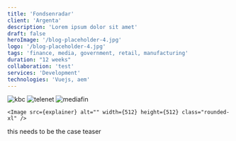 ```yaml
---
title: 'Fondsenradar'
client: 'Argenta'
description: 'Lorem ipsum dolor sit amet'
draft: false
heroImage: '/blog-placeholder-4.jpg'
logo: '/blog-placeholder-4.jpg'
tags: 'finance, media, government, retail, manufacturing'
duration: "12 weeks"
collaboration: 'test'
services: 'Development'
technologies: 'Vuejs, aem'
---
```


<HeroHeader 
    headline={frontmatter.title}
    client={frontmatter.client}
    text={frontmatter.description}
    backgroundImage={frontmatter.heroImage} >
</HeroHeader>

<ProjectMetadata
    duration={frontmatter.duration}
    collaboration={frontmatter.collaboration}
    services={frontmatter.services}
    technologies={frontmatter.technologies}>
    <Image src={kbc} alt="kbc" class="h-10 w-auto"/>
    <Image src={telenet} alt="telenet" class="h-10 w-auto"/>
    <Image src={mediafin} alt="mediafin" class="h-10 w-auto"/>
    <Image src={kbc} alt="" class="h-10 w-auto"/>
    <Image src={telenet} alt="" class="h-10 w-auto"/>
    <Image src={mediafin} alt="" class="h-10 w-auto"/>
</ProjectMetadata>
<TeaserWithImage 
	headline="Why work with us?"
	description="Fusce dapibus, tellus ac cursus commodo, tortor mauris condimentum nibh, ut fermentum massa justo sit amet risus. Lorem ipsum dolor sit amet, consectetur adipiscing elit. Maecenas sed diam eget risus varius blandit sit amet non magna. Etiam porta sem malesuada magna mollis euismod.
		Fusce dapibus, tellus ac cursus commodo, tortor mauris condimentum nibh, ut fermentum massa justo sit amet risus. Lorem ipsum dolor sit amet.">
	<Image src={explainer} alt="" width={512} height={512} class="rounded-xl" />
</TeaserWithImage>

<TeaserWithImage 
    fullWidth
	headline="Why work with us?"
	description="Fusce dapibus, tellus ac cursus commodo, tortor mauris condimentum nibh, ut fermentum massa justo sit amet risus. Lorem ipsum dolor sit amet, consectetur adipiscing elit. Maecenas sed diam eget risus varius blandit sit amet non magna. Etiam porta sem malesuada magna mollis euismod.
		Fusce dapibus, tellus ac cursus commodo, tortor mauris condimentum nibh, ut fermentum massa justo sit amet risus. Lorem ipsum dolor sit amet.">
    
	<Image src={explainer} alt="" width={512} height={512} class="rounded-xl" />
</TeaserWithImage>

<TilesContainer 
    headline="Approach and techniques"
    description="Fusce dapibus, <b>tellus ac cursus commodo, tortor mauris</b> condimentum nibh, ut fermentum massa justo sit amet risus. Etiam porta sem malesuada magna mollis euismod. Aenean eu leo quam. Pellentesque ornare sem lacinia quam venenatis vestibulum. Maecenas faucibus mollis interdum.">
    <SmallTile 
		headline="Cum Solis"
		description="natoque penatibus et magnis dis parturient montes, nascetur ridiculus mus." >
    </SmallTile>
    <SmallTile 
		headline="Nulla Vitae"
		description="natoque penatibus et magnis dis parturient montes, nascetur ridiculus mus." >
    </SmallTile>
    <SmallTile 
		headline="Aenean eu leo quam"
		description="natoque penatibus et magnis dis parturient montes, nascetur ridiculus mus." >
    </SmallTile>
</TilesContainer>

<Quote 
    quote="The new website of L’Echo appeals to a broad audience and boasts extended customisation possibilities for readers, making it more readable and simpler to use. Furthermore, the system allows us to provide new media formats such as videos and infographics, ultimately leading to a more enjoyable customer experience."
    name='Johan Condijts'
    jobtitle="editor"
    profileImage='/src/assets/people/placeholder_small.png'
	class="mt-40"
    /> 

this needs to be the case teaser
<InsightsTeaser />

